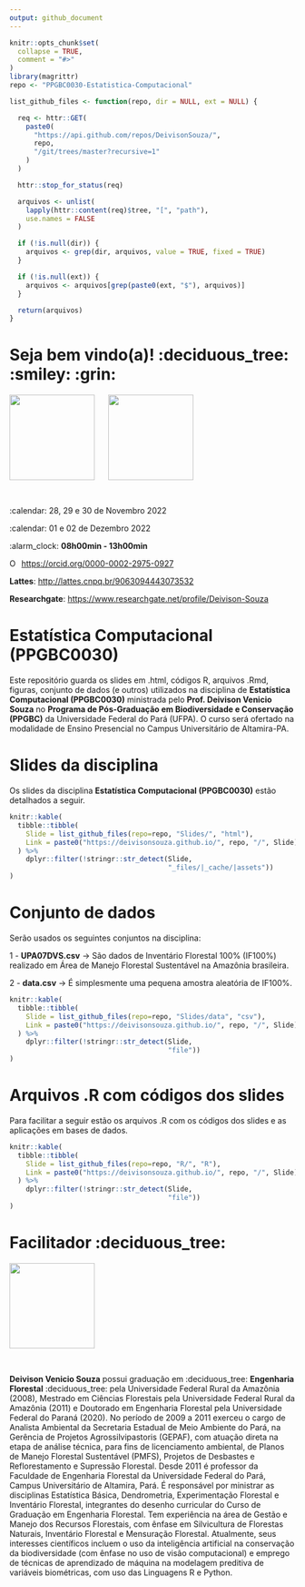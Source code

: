 ```yaml
---
output: github_document
---
```


<!-- README.md is generated from README.Rmd. Please edit that file.. -->

<!-- badges: start -->
<!-- badges: end -->

```r
knitr::opts_chunk$set(
  collapse = TRUE,
  comment = "#>"
)
library(magrittr)
repo <- "PPGBC0030-Estatistica-Computacional"
```

<!-- Emprestei a função list_github_files() da Curso-R. (https://github.com/curso-r). A ideia desse readme emprestei da Curso-R. Achei excelente!-->

```r
list_github_files <- function(repo, dir = NULL, ext = NULL) {

  req <- httr::GET(
    paste0(
      "https://api.github.com/repos/DeivisonSouza/",
      repo,
      "/git/trees/master?recursive=1"
    )
  )

  httr::stop_for_status(req)

  arquivos <- unlist(
    lapply(httr::content(req)$tree, "[", "path"),
    use.names = FALSE
  )

  if (!is.null(dir)) {
    arquivos <- grep(dir, arquivos, value = TRUE, fixed = TRUE)
  }

  if (!is.null(ext)) {
    arquivos <- arquivos[grep(paste0(ext, "$"), arquivos)]
  }

  return(arquivos)
}
```

# Seja bem vindo(a)! :deciduous_tree: :smiley: :grin:

<div>
  <img src="Slides/fig/slide-title/ufpa2.png" width="150" align="middle" class="center"> &nbsp;&nbsp;&nbsp;&nbsp;
  <img src="Slides/fig/slide-title/logo_ppgbc.jpeg" width="150" align="middle" class="center">
<div>
<br>

:calendar: 28, 29 e 30 de Novembro 2022

:calendar: 01 e 02 de Dezembro 2022

:alarm_clock: **08h00min - 13h00min**

<div itemscope itemtype="https://schema.org/Person"><a itemprop="sameAs" content="https://orcid.org/0000-0002-2975-0927" href="https://orcid.org/0000-0002-2975-0927" target="orcid.widget" rel="me noopener noreferrer" style="vertical-align:top;"><img src="https://orcid.org/sites/default/files/images/orcid_16x16.png" style="width:1em;margin-right:.5em;" alt="ORCID iD icon">https://orcid.org/0000-0002-2975-0927</a></div>

**Lattes**: [http://lattes.cnpq.br/9063094443073532](http://lattes.cnpq.br/9063094443073532)

**Researchgate**: [https://www.researchgate.net/profile/Deivison-Souza](https://www.researchgate.net/profile/Deivison-Souza)

# Estatística Computacional (PPGBC0030)

Este repositório guarda os slides em .html, códigos R, arquivos .Rmd, figuras, conjunto de dados (e outros) utilizados na disciplina de **Estatística Computacional (PPGBC0030)** ministrada pelo **Prof. Deivison Venicio Souza** no **Programa de Pós-Graduação em Biodiversidade e Conservação (PPGBC)** da Universidade Federal do Pará (UFPA). O curso será ofertado na modalidade de Ensino Presencial no Campus Universitário de Altamira-PA.

# Slides da disciplina

Os slides da disciplina **Estatística Computacional (PPGBC0030)** estão detalhados a seguir.

```r
knitr::kable(
  tibble::tibble(
    Slide = list_github_files(repo=repo, "Slides/", "html"),
    Link = paste0("https://deivisonsouza.github.io/", repo, "/", Slide)
  ) %>% 
    dplyr::filter(!stringr::str_detect(Slide,
                                       "_files/|_cache/|assets"))
)
```

# Conjunto de dados

Serão usados os seguintes conjuntos na disciplina:

1 - **UPA07DVS.csv** $\rightarrow$ São dados de Inventário Florestal 100% (IF100%) realizado em Área de Manejo Florestal Sustentável na Amazônia brasileira.

2 - **data.csv** $\rightarrow$ É simplesmente uma pequena amostra aleatória de IF100%.

```r
knitr::kable(
  tibble::tibble(
    Slide = list_github_files(repo=repo, "Slides/data", "csv"),
    Link = paste0("https://deivisonsouza.github.io/", repo, "/", Slide)
  ) %>% 
    dplyr::filter(!stringr::str_detect(Slide,
                                       "file"))
)
```

# Arquivos .R com códigos dos slides

Para facilitar a seguir estão os arquivos .R com os códigos dos slides e as aplicações em bases de dados.

```r
knitr::kable(
  tibble::tibble(
    Slide = list_github_files(repo=repo, "R/", "R"),
    Link = paste0("https://deivisonsouza.github.io/", repo, "/", Slide)
  ) %>% 
    dplyr::filter(!stringr::str_detect(Slide,
                                       "file"))
)
```


# Facilitador :deciduous_tree:
<div>
  <img src="Slides/fig/slide-title/img.jpeg" width="150" align="middle" class="center">
<div>
<br>

**Deivison Venicio Souza** possui graduação em :deciduous_tree: **Engenharia Florestal** :deciduous_tree: pela Universidade Federal Rural da Amazônia (2008), Mestrado em Ciências Florestais pela Universidade Federal Rural da Amazônia (2011) e Doutorado em Engenharia Florestal pela Universidade Federal do Paraná (2020). No período de 2009 a 2011 exerceu o cargo de Analista Ambiental da Secretaria Estadual de Meio Ambiente do Pará, na Gerência de Projetos Agrossilvipastoris (GEPAF), com atuação direta na etapa de análise técnica, para fins de licenciamento ambiental, de Planos de Manejo Florestal Sustentável (PMFS), Projetos de Desbastes e Reflorestamento e Supressão Florestal. Desde 2011 é professor da Faculdade de Engenharia Florestal da Universidade Federal do Pará, Campus Universitário de Altamira, Pará. É responsável por ministrar as disciplinas Estatística Básica, Dendrometria, Experimentação Florestal e Inventário Florestal, integrantes do desenho curricular do Curso de Graduação em Engenharia Florestal. Tem experiência na área de Gestão e Manejo dos Recursos Florestais, com ênfase em Silvicultura de Florestas Naturais, Inventário Florestal e Mensuração Florestal. Atualmente, seus interesses científicos incluem o uso da inteligência artificial na conservação da biodiversidade (com ênfase no uso de visão computacional) e emprego de técnicas de aprendizado de máquina na modelagem preditiva de variáveis biométricas, com uso das Linguagens R e Python.
